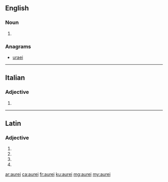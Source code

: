 ==English==

===Noun===
{{head|en|plural}}

# {{plural of|aureus|lang=en}}

===Anagrams===
* [[uraei#English|uraei]]

----

==Italian==

===Adjective===
{{head|it|adjective form}}

# {{masculine plural of|aureo|lang=it}}

----

==Latin==

===Adjective===
{{la-adj-form|aureī}}

# {{inflection of|aureus||nom|m|p|lang=la}}
# {{inflection of|aureus||gen|m|s|lang=la}}
# {{inflection of|aureus||gen|n|s|lang=la}}
# {{inflection of|aureus||voc|m|p|lang=la}}

[[ar:aurei]]
[[ca:aurei]]
[[fr:aurei]]
[[ku:aurei]]
[[mg:aurei]]
[[my:aurei]]
